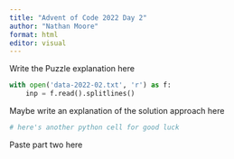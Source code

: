 ```yaml
---
title: "Advent of Code 2022 Day 2"
author: "Nathan Moore"
format: html
editor: visual
---
```


Write the Puzzle explanation here

```python

with open('data-2022-02.txt', 'r') as f:
    inp = f.read().splitlines()

```

Maybe write an explanation of the solution approach here

```python
# here's another python cell for good luck

```

Paste part two here

